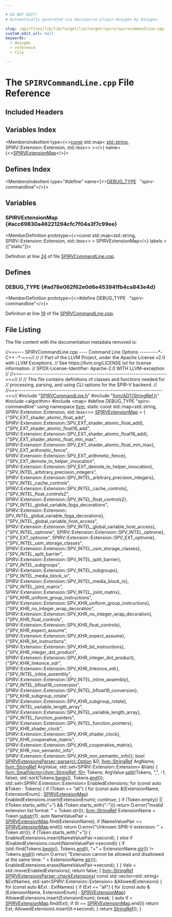 ```yaml
---

# DO NOT EDIT!
# Automatically generated via docusaurus-plugin-doxygen by Doxygen.

slug: /api/files/lib/lib/target/lib/target/spirv/spirvcommandline-cpp
custom_edit_url: null
keywords:
  - doxygen
  - reference
  - file

---
```





# The `SPIRVCommandLine.cpp` File Reference

<DoxygenPage pluginConfig={pluginConfig}>



## Included Headers

<IncludesList>
<IncludesListItem
  filePath="SPIRVCommandLine.h"
  permalink="/docs/api/files/lib/lib/target/lib/target/spirv/spirvcommandline-h"
  isLocal="true" />
<IncludesListItem
  filePath="llvm/ADT/StringRef.h"
  permalink="/docs/api/files/include/include/llvm/include/llvm/adt/stringref-h"
  isLocal="true" />
<IncludesListItem
  filePath="algorithm"
  permalink=""
  isLocal="false" />
<IncludesListItem
  filePath="map"
  permalink=""
  isLocal="false" />
</IncludesList>

## Variables Index

<MembersIndex>

<MembersIndexItem
  type={<><a href="/docs/api/files/lib/lib/target/lib/target/aarch64/aarch64promoteconstant-cpp/#a90f8350fecae261c25be85d38b451bff">const</a> std::map&lt; <a href="/docs/api/files/include/include/llvm/include/llvm/demangle/itaniumdemangle-h/#ae2b0d0345572d6718e219aa76d1d54edab45cffe084dd3d20d928bee85e7b0f21">std::string</a>, SPIRV::Extension::Extension, std::less&lt;&gt; &gt;</>}
  name={<><a href="#acc69830a46221294cfc7f04a3f7c99ee">SPIRVExtensionMap</a></>}>
</MembersIndexItem>

</MembersIndex>

## Defines Index

<MembersIndex>

<MembersIndexItem
  type="#define"
  name={<><a href="#ad78e062f62e0d6e453941fb4ca843e4d">DEBUG&#95;TYPE</a>&nbsp;&nbsp;&nbsp;&quot;spirv-commandline&quot;</>}>
</MembersIndexItem>

</MembersIndex>


<SectionDefinition>

## Variables

### SPIRVExtensionMap {#acc69830a46221294cfc7f04a3f7c99ee}

<MemberDefinition
  prototype={<>const std::map&lt;std::string, SPIRV::Extension::Extension, std::less&lt;&gt; &gt; SPIRVExtensionMap</>}
  labels = {["static"]}>

Definition at line <a href="#l00024">24</a> of file <a href="/docs/api/files/lib/lib/target/lib/target/spirv/spirvcommandline-cpp">SPIRVCommandLine.cpp</a>.
</MemberDefinition>

</SectionDefinition>

<SectionDefinition>

## Defines

### DEBUG&#95;TYPE {#ad78e062f62e0d6e453941fb4ca843e4d}

<MemberDefinition
  prototype={<>#define DEBUG&#95;TYPE&nbsp;&nbsp;&nbsp;&quot;spirv-commandline&quot;</>}>

Definition at line <a href="#l00019">19</a> of file <a href="/docs/api/files/lib/lib/target/lib/target/spirv/spirvcommandline-cpp">SPIRVCommandLine.cpp</a>.
</MemberDefinition>

</SectionDefinition>

## File Listing

The file content with the documentation metadata removed is:

<ProgramListing>

<Link id="l00001" /><CodeLine lineNumber="1"><Highlight kind="comment">//===--- SPIRVCommandLine.cpp ---- Command Line Options ---------&#42;- C++ -&#42;-===//</Highlight><Highlight kind="normal"></Highlight></CodeLine>
<Link id="l00002" /><CodeLine lineNumber="2"><Highlight kind="normal"></Highlight><Highlight kind="comment">//</Highlight><Highlight kind="normal"></Highlight></CodeLine>
<Link id="l00003" /><CodeLine lineNumber="3"><Highlight kind="normal"></Highlight><Highlight kind="comment">// Part of the LLVM Project, under the Apache License v2.0 with LLVM Exceptions.</Highlight><Highlight kind="normal"></Highlight></CodeLine>
<Link id="l00004" /><CodeLine lineNumber="4"><Highlight kind="normal"></Highlight><Highlight kind="comment">// See https://llvm.org/LICENSE.txt for license information.</Highlight><Highlight kind="normal"></Highlight></CodeLine>
<Link id="l00005" /><CodeLine lineNumber="5"><Highlight kind="normal"></Highlight><Highlight kind="comment">// SPDX-License-Identifier: Apache-2.0 WITH LLVM-exception</Highlight><Highlight kind="normal"></Highlight></CodeLine>
<Link id="l00006" /><CodeLine lineNumber="6"><Highlight kind="normal"></Highlight><Highlight kind="comment">//</Highlight><Highlight kind="normal"></Highlight></CodeLine>
<Link id="l00007" /><CodeLine lineNumber="7"><Highlight kind="normal"></Highlight><Highlight kind="comment">//===----------------------------------------------------------------------===//</Highlight><Highlight kind="normal"></Highlight></CodeLine>
<Link id="l00008" /><CodeLine lineNumber="8"><Highlight kind="normal"></Highlight><Highlight kind="comment">//</Highlight><Highlight kind="normal"></Highlight></CodeLine>
<Link id="l00009" /><CodeLine lineNumber="9"><Highlight kind="normal"></Highlight><Highlight kind="comment">// This file contains definitions of classes and functions needed for</Highlight><Highlight kind="normal"></Highlight></CodeLine>
<Link id="l00010" /><CodeLine lineNumber="10"><Highlight kind="normal"></Highlight><Highlight kind="comment">// processing, parsing, and using CLI options for the SPIR-V backend.</Highlight><Highlight kind="normal"></Highlight></CodeLine>
<Link id="l00011" /><CodeLine lineNumber="11"><Highlight kind="normal"></Highlight><Highlight kind="comment">//</Highlight><Highlight kind="normal"></Highlight></CodeLine>
<Link id="l00012" /><CodeLine lineNumber="12"><Highlight kind="normal"></Highlight><Highlight kind="comment">//===----------------------------------------------------------------------===//</Highlight><Highlight kind="normal"></Highlight></CodeLine>
<Link id="l00013" /><CodeLine lineNumber="13"><Highlight kind="normal"></Highlight></CodeLine>
<Link id="l00014" /><CodeLine lineNumber="14"><Highlight kind="normal"></Highlight><Highlight kind="preprocessor">#include &quot;<a href="/docs/api/files/lib/lib/target/lib/target/spirv/spirvcommandline-h">SPIRVCommandLine.h</a>&quot;</Highlight><Highlight kind="normal"></Highlight></CodeLine>
<Link id="l00015" /><CodeLine lineNumber="15"><Highlight kind="normal"></Highlight><Highlight kind="preprocessor">#include &quot;<a href="/docs/api/files/include/include/llvm/include/llvm/adt/stringref-h">llvm/ADT/StringRef.h</a>&quot;</Highlight><Highlight kind="normal"></Highlight></CodeLine>
<Link id="l00016" /><CodeLine lineNumber="16"><Highlight kind="normal"></Highlight><Highlight kind="preprocessor">#include &lt;algorithm&gt;</Highlight><Highlight kind="normal"></Highlight></CodeLine>
<Link id="l00017" /><CodeLine lineNumber="17"><Highlight kind="normal"></Highlight><Highlight kind="preprocessor">#include &lt;map&gt;</Highlight><Highlight kind="normal"></Highlight></CodeLine>
<Link id="l00018" /><CodeLine lineNumber="18"><Highlight kind="normal"></Highlight></CodeLine>
<Link id="l00019" /><CodeLine lineNumber="19" lineLink="#ad78e062f62e0d6e453941fb4ca843e4d"><Highlight kind="normal"></Highlight><Highlight kind="preprocessor">#define DEBUG&#95;TYPE &quot;spirv-commandline&quot;</Highlight><Highlight kind="normal"></Highlight></CodeLine>
<Link id="l00020" /><CodeLine lineNumber="20"><Highlight kind="normal"></Highlight></CodeLine>
<Link id="l00021" /><CodeLine lineNumber="21"><Highlight kind="normal"></Highlight><Highlight kind="keyword">using namespace </Highlight><Highlight kind="normal"><a href="/docs/api/namespaces/llvm">llvm</a>;</Highlight></CodeLine>
<Link id="l00022" /><CodeLine lineNumber="22"><Highlight kind="normal"></Highlight></CodeLine>
<Link id="l00023" /><CodeLine lineNumber="23"><Highlight kind="normal"></Highlight><Highlight kind="keyword">static</Highlight><Highlight kind="normal"> </Highlight><Highlight kind="keyword">const</Highlight><Highlight kind="normal"> std::map&lt;std::string, SPIRV::Extension::Extension, std::less&lt;&gt;&gt;</Highlight></CodeLine>
<Link id="l00024" /><CodeLine lineNumber="24" lineLink="#acc69830a46221294cfc7f04a3f7c99ee"><Highlight kind="normal">    <a href="#acc69830a46221294cfc7f04a3f7c99ee">SPIRVExtensionMap</a> = &#123;</Highlight></CodeLine>
<Link id="l00025" /><CodeLine lineNumber="25"><Highlight kind="normal">        &#123;</Highlight><Highlight kind="stringliteral">&quot;SPV&#95;EXT&#95;shader&#95;atomic&#95;float&#95;add&quot;</Highlight><Highlight kind="normal">,</Highlight></CodeLine>
<Link id="l00026" /><CodeLine lineNumber="26"><Highlight kind="normal">         SPIRV::Extension::Extension::SPV&#95;EXT&#95;shader&#95;atomic&#95;float&#95;add&#125;,</Highlight></CodeLine>
<Link id="l00027" /><CodeLine lineNumber="27"><Highlight kind="normal">        &#123;</Highlight><Highlight kind="stringliteral">&quot;SPV&#95;EXT&#95;shader&#95;atomic&#95;float16&#95;add&quot;</Highlight><Highlight kind="normal">,</Highlight></CodeLine>
<Link id="l00028" /><CodeLine lineNumber="28"><Highlight kind="normal">         SPIRV::Extension::Extension::SPV&#95;EXT&#95;shader&#95;atomic&#95;float16&#95;add&#125;,</Highlight></CodeLine>
<Link id="l00029" /><CodeLine lineNumber="29"><Highlight kind="normal">        &#123;</Highlight><Highlight kind="stringliteral">&quot;SPV&#95;EXT&#95;shader&#95;atomic&#95;float&#95;min&#95;max&quot;</Highlight><Highlight kind="normal">,</Highlight></CodeLine>
<Link id="l00030" /><CodeLine lineNumber="30"><Highlight kind="normal">         SPIRV::Extension::Extension::SPV&#95;EXT&#95;shader&#95;atomic&#95;float&#95;min&#95;max&#125;,</Highlight></CodeLine>
<Link id="l00031" /><CodeLine lineNumber="31"><Highlight kind="normal">        &#123;</Highlight><Highlight kind="stringliteral">&quot;SPV&#95;EXT&#95;arithmetic&#95;fence&quot;</Highlight><Highlight kind="normal">,</Highlight></CodeLine>
<Link id="l00032" /><CodeLine lineNumber="32"><Highlight kind="normal">         SPIRV::Extension::Extension::SPV&#95;EXT&#95;arithmetic&#95;fence&#125;,</Highlight></CodeLine>
<Link id="l00033" /><CodeLine lineNumber="33"><Highlight kind="normal">        &#123;</Highlight><Highlight kind="stringliteral">&quot;SPV&#95;EXT&#95;demote&#95;to&#95;helper&#95;invocation&quot;</Highlight><Highlight kind="normal">,</Highlight></CodeLine>
<Link id="l00034" /><CodeLine lineNumber="34"><Highlight kind="normal">         SPIRV::Extension::Extension::SPV&#95;EXT&#95;demote&#95;to&#95;helper&#95;invocation&#125;,</Highlight></CodeLine>
<Link id="l00035" /><CodeLine lineNumber="35"><Highlight kind="normal">        &#123;</Highlight><Highlight kind="stringliteral">&quot;SPV&#95;INTEL&#95;arbitrary&#95;precision&#95;integers&quot;</Highlight><Highlight kind="normal">,</Highlight></CodeLine>
<Link id="l00036" /><CodeLine lineNumber="36"><Highlight kind="normal">         SPIRV::Extension::Extension::SPV&#95;INTEL&#95;arbitrary&#95;precision&#95;integers&#125;,</Highlight></CodeLine>
<Link id="l00037" /><CodeLine lineNumber="37"><Highlight kind="normal">        &#123;</Highlight><Highlight kind="stringliteral">&quot;SPV&#95;INTEL&#95;cache&#95;controls&quot;</Highlight><Highlight kind="normal">,</Highlight></CodeLine>
<Link id="l00038" /><CodeLine lineNumber="38"><Highlight kind="normal">         SPIRV::Extension::Extension::SPV&#95;INTEL&#95;cache&#95;controls&#125;,</Highlight></CodeLine>
<Link id="l00039" /><CodeLine lineNumber="39"><Highlight kind="normal">        &#123;</Highlight><Highlight kind="stringliteral">&quot;SPV&#95;INTEL&#95;float&#95;controls2&quot;</Highlight><Highlight kind="normal">,</Highlight></CodeLine>
<Link id="l00040" /><CodeLine lineNumber="40"><Highlight kind="normal">         SPIRV::Extension::Extension::SPV&#95;INTEL&#95;float&#95;controls2&#125;,</Highlight></CodeLine>
<Link id="l00041" /><CodeLine lineNumber="41"><Highlight kind="normal">        &#123;</Highlight><Highlight kind="stringliteral">&quot;SPV&#95;INTEL&#95;global&#95;variable&#95;fpga&#95;decorations&quot;</Highlight><Highlight kind="normal">,</Highlight></CodeLine>
<Link id="l00042" /><CodeLine lineNumber="42"><Highlight kind="normal">         SPIRV::Extension::Extension::</Highlight></CodeLine>
<Link id="l00043" /><CodeLine lineNumber="43"><Highlight kind="normal">             SPV&#95;INTEL&#95;global&#95;variable&#95;fpga&#95;decorations&#125;,</Highlight></CodeLine>
<Link id="l00044" /><CodeLine lineNumber="44"><Highlight kind="normal">        &#123;</Highlight><Highlight kind="stringliteral">&quot;SPV&#95;INTEL&#95;global&#95;variable&#95;host&#95;access&quot;</Highlight><Highlight kind="normal">,</Highlight></CodeLine>
<Link id="l00045" /><CodeLine lineNumber="45"><Highlight kind="normal">         SPIRV::Extension::Extension::SPV&#95;INTEL&#95;global&#95;variable&#95;host&#95;access&#125;,</Highlight></CodeLine>
<Link id="l00046" /><CodeLine lineNumber="46"><Highlight kind="normal">        &#123;</Highlight><Highlight kind="stringliteral">&quot;SPV&#95;INTEL&#95;optnone&quot;</Highlight><Highlight kind="normal">, SPIRV::Extension::Extension::SPV&#95;INTEL&#95;optnone&#125;,</Highlight></CodeLine>
<Link id="l00047" /><CodeLine lineNumber="47"><Highlight kind="normal">        &#123;</Highlight><Highlight kind="stringliteral">&quot;SPV&#95;EXT&#95;optnone&quot;</Highlight><Highlight kind="normal">, SPIRV::Extension::Extension::SPV&#95;EXT&#95;optnone&#125;,</Highlight></CodeLine>
<Link id="l00048" /><CodeLine lineNumber="48"><Highlight kind="normal">        &#123;</Highlight><Highlight kind="stringliteral">&quot;SPV&#95;INTEL&#95;usm&#95;storage&#95;classes&quot;</Highlight><Highlight kind="normal">,</Highlight></CodeLine>
<Link id="l00049" /><CodeLine lineNumber="49"><Highlight kind="normal">         SPIRV::Extension::Extension::SPV&#95;INTEL&#95;usm&#95;storage&#95;classes&#125;,</Highlight></CodeLine>
<Link id="l00050" /><CodeLine lineNumber="50"><Highlight kind="normal">        &#123;</Highlight><Highlight kind="stringliteral">&quot;SPV&#95;INTEL&#95;split&#95;barrier&quot;</Highlight><Highlight kind="normal">,</Highlight></CodeLine>
<Link id="l00051" /><CodeLine lineNumber="51"><Highlight kind="normal">         SPIRV::Extension::Extension::SPV&#95;INTEL&#95;split&#95;barrier&#125;,</Highlight></CodeLine>
<Link id="l00052" /><CodeLine lineNumber="52"><Highlight kind="normal">        &#123;</Highlight><Highlight kind="stringliteral">&quot;SPV&#95;INTEL&#95;subgroups&quot;</Highlight><Highlight kind="normal">,</Highlight></CodeLine>
<Link id="l00053" /><CodeLine lineNumber="53"><Highlight kind="normal">         SPIRV::Extension::Extension::SPV&#95;INTEL&#95;subgroups&#125;,</Highlight></CodeLine>
<Link id="l00054" /><CodeLine lineNumber="54"><Highlight kind="normal">        &#123;</Highlight><Highlight kind="stringliteral">&quot;SPV&#95;INTEL&#95;media&#95;block&#95;io&quot;</Highlight><Highlight kind="normal">,</Highlight></CodeLine>
<Link id="l00055" /><CodeLine lineNumber="55"><Highlight kind="normal">         SPIRV::Extension::Extension::SPV&#95;INTEL&#95;media&#95;block&#95;io&#125;,</Highlight></CodeLine>
<Link id="l00056" /><CodeLine lineNumber="56"><Highlight kind="normal">        &#123;</Highlight><Highlight kind="stringliteral">&quot;SPV&#95;INTEL&#95;joint&#95;matrix&quot;</Highlight><Highlight kind="normal">,</Highlight></CodeLine>
<Link id="l00057" /><CodeLine lineNumber="57"><Highlight kind="normal">         SPIRV::Extension::Extension::SPV&#95;INTEL&#95;joint&#95;matrix&#125;,</Highlight></CodeLine>
<Link id="l00058" /><CodeLine lineNumber="58"><Highlight kind="normal">        &#123;</Highlight><Highlight kind="stringliteral">&quot;SPV&#95;KHR&#95;uniform&#95;group&#95;instructions&quot;</Highlight><Highlight kind="normal">,</Highlight></CodeLine>
<Link id="l00059" /><CodeLine lineNumber="59"><Highlight kind="normal">         SPIRV::Extension::Extension::SPV&#95;KHR&#95;uniform&#95;group&#95;instructions&#125;,</Highlight></CodeLine>
<Link id="l00060" /><CodeLine lineNumber="60"><Highlight kind="normal">        &#123;</Highlight><Highlight kind="stringliteral">&quot;SPV&#95;KHR&#95;no&#95;integer&#95;wrap&#95;decoration&quot;</Highlight><Highlight kind="normal">,</Highlight></CodeLine>
<Link id="l00061" /><CodeLine lineNumber="61"><Highlight kind="normal">         SPIRV::Extension::Extension::SPV&#95;KHR&#95;no&#95;integer&#95;wrap&#95;decoration&#125;,</Highlight></CodeLine>
<Link id="l00062" /><CodeLine lineNumber="62"><Highlight kind="normal">        &#123;</Highlight><Highlight kind="stringliteral">&quot;SPV&#95;KHR&#95;float&#95;controls&quot;</Highlight><Highlight kind="normal">,</Highlight></CodeLine>
<Link id="l00063" /><CodeLine lineNumber="63"><Highlight kind="normal">         SPIRV::Extension::Extension::SPV&#95;KHR&#95;float&#95;controls&#125;,</Highlight></CodeLine>
<Link id="l00064" /><CodeLine lineNumber="64"><Highlight kind="normal">        &#123;</Highlight><Highlight kind="stringliteral">&quot;SPV&#95;KHR&#95;expect&#95;assume&quot;</Highlight><Highlight kind="normal">,</Highlight></CodeLine>
<Link id="l00065" /><CodeLine lineNumber="65"><Highlight kind="normal">         SPIRV::Extension::Extension::SPV&#95;KHR&#95;expect&#95;assume&#125;,</Highlight></CodeLine>
<Link id="l00066" /><CodeLine lineNumber="66"><Highlight kind="normal">        &#123;</Highlight><Highlight kind="stringliteral">&quot;SPV&#95;KHR&#95;bit&#95;instructions&quot;</Highlight><Highlight kind="normal">,</Highlight></CodeLine>
<Link id="l00067" /><CodeLine lineNumber="67"><Highlight kind="normal">         SPIRV::Extension::Extension::SPV&#95;KHR&#95;bit&#95;instructions&#125;,</Highlight></CodeLine>
<Link id="l00068" /><CodeLine lineNumber="68"><Highlight kind="normal">        &#123;</Highlight><Highlight kind="stringliteral">&quot;SPV&#95;KHR&#95;integer&#95;dot&#95;product&quot;</Highlight><Highlight kind="normal">,</Highlight></CodeLine>
<Link id="l00069" /><CodeLine lineNumber="69"><Highlight kind="normal">         SPIRV::Extension::Extension::SPV&#95;KHR&#95;integer&#95;dot&#95;product&#125;,</Highlight></CodeLine>
<Link id="l00070" /><CodeLine lineNumber="70"><Highlight kind="normal">        &#123;</Highlight><Highlight kind="stringliteral">&quot;SPV&#95;KHR&#95;linkonce&#95;odr&quot;</Highlight><Highlight kind="normal">,</Highlight></CodeLine>
<Link id="l00071" /><CodeLine lineNumber="71"><Highlight kind="normal">         SPIRV::Extension::Extension::SPV&#95;KHR&#95;linkonce&#95;odr&#125;,</Highlight></CodeLine>
<Link id="l00072" /><CodeLine lineNumber="72"><Highlight kind="normal">        &#123;</Highlight><Highlight kind="stringliteral">&quot;SPV&#95;INTEL&#95;inline&#95;assembly&quot;</Highlight><Highlight kind="normal">,</Highlight></CodeLine>
<Link id="l00073" /><CodeLine lineNumber="73"><Highlight kind="normal">         SPIRV::Extension::Extension::SPV&#95;INTEL&#95;inline&#95;assembly&#125;,</Highlight></CodeLine>
<Link id="l00074" /><CodeLine lineNumber="74"><Highlight kind="normal">        &#123;</Highlight><Highlight kind="stringliteral">&quot;SPV&#95;INTEL&#95;bfloat16&#95;conversion&quot;</Highlight><Highlight kind="normal">,</Highlight></CodeLine>
<Link id="l00075" /><CodeLine lineNumber="75"><Highlight kind="normal">         SPIRV::Extension::Extension::SPV&#95;INTEL&#95;bfloat16&#95;conversion&#125;,</Highlight></CodeLine>
<Link id="l00076" /><CodeLine lineNumber="76"><Highlight kind="normal">        &#123;</Highlight><Highlight kind="stringliteral">&quot;SPV&#95;KHR&#95;subgroup&#95;rotate&quot;</Highlight><Highlight kind="normal">,</Highlight></CodeLine>
<Link id="l00077" /><CodeLine lineNumber="77"><Highlight kind="normal">         SPIRV::Extension::Extension::SPV&#95;KHR&#95;subgroup&#95;rotate&#125;,</Highlight></CodeLine>
<Link id="l00078" /><CodeLine lineNumber="78"><Highlight kind="normal">        &#123;</Highlight><Highlight kind="stringliteral">&quot;SPV&#95;INTEL&#95;variable&#95;length&#95;array&quot;</Highlight><Highlight kind="normal">,</Highlight></CodeLine>
<Link id="l00079" /><CodeLine lineNumber="79"><Highlight kind="normal">         SPIRV::Extension::Extension::SPV&#95;INTEL&#95;variable&#95;length&#95;array&#125;,</Highlight></CodeLine>
<Link id="l00080" /><CodeLine lineNumber="80"><Highlight kind="normal">        &#123;</Highlight><Highlight kind="stringliteral">&quot;SPV&#95;INTEL&#95;function&#95;pointers&quot;</Highlight><Highlight kind="normal">,</Highlight></CodeLine>
<Link id="l00081" /><CodeLine lineNumber="81"><Highlight kind="normal">         SPIRV::Extension::Extension::SPV&#95;INTEL&#95;function&#95;pointers&#125;,</Highlight></CodeLine>
<Link id="l00082" /><CodeLine lineNumber="82"><Highlight kind="normal">        &#123;</Highlight><Highlight kind="stringliteral">&quot;SPV&#95;KHR&#95;shader&#95;clock&quot;</Highlight><Highlight kind="normal">,</Highlight></CodeLine>
<Link id="l00083" /><CodeLine lineNumber="83"><Highlight kind="normal">         SPIRV::Extension::Extension::SPV&#95;KHR&#95;shader&#95;clock&#125;,</Highlight></CodeLine>
<Link id="l00084" /><CodeLine lineNumber="84"><Highlight kind="normal">        &#123;</Highlight><Highlight kind="stringliteral">&quot;SPV&#95;KHR&#95;cooperative&#95;matrix&quot;</Highlight><Highlight kind="normal">,</Highlight></CodeLine>
<Link id="l00085" /><CodeLine lineNumber="85"><Highlight kind="normal">         SPIRV::Extension::Extension::SPV&#95;KHR&#95;cooperative&#95;matrix&#125;,</Highlight></CodeLine>
<Link id="l00086" /><CodeLine lineNumber="86"><Highlight kind="normal">        &#123;</Highlight><Highlight kind="stringliteral">&quot;SPV&#95;KHR&#95;non&#95;semantic&#95;info&quot;</Highlight><Highlight kind="normal">,</Highlight></CodeLine>
<Link id="l00087" /><CodeLine lineNumber="87"><Highlight kind="normal">         SPIRV::Extension::Extension::SPV&#95;KHR&#95;non&#95;semantic&#95;info&#125;&#125;;</Highlight></CodeLine>
<Link id="l00088" /><CodeLine lineNumber="88"><Highlight kind="normal"></Highlight></CodeLine>
<Link id="l00089" /><CodeLine lineNumber="89" lineLink="/docs/api/structs/llvm/spirvextensionsparser/#a9c59e739efd5cf76e15f932543c272e3"><Highlight kind="normal"></Highlight><Highlight kind="keywordtype">bool</Highlight><Highlight kind="normal"> <a href="/docs/api/structs/llvm/spirvextensionsparser/#a9c59e739efd5cf76e15f932543c272e3">SPIRVExtensionsParser::parse</a>(<a href="/docs/api/classes/llvm/cl/option">cl::Option</a> &amp;O, <a href="/docs/api/classes/llvm/stringref">llvm::StringRef</a> ArgName,</Highlight></CodeLine>
<Link id="l00090" /><CodeLine lineNumber="90"><Highlight kind="normal">                                  <a href="/docs/api/classes/llvm/stringref">llvm::StringRef</a> ArgValue,</Highlight></CodeLine>
<Link id="l00091" /><CodeLine lineNumber="91"><Highlight kind="normal">                                  std::set&lt;SPIRV::Extension::Extension&gt; &amp;Vals) &#123;</Highlight></CodeLine>
<Link id="l00092" /><CodeLine lineNumber="92"><Highlight kind="normal">  <a href="/docs/api/classes/llvm/smallvector">llvm::SmallVector&lt;llvm::StringRef, 10&gt;</a> Tokens;</Highlight></CodeLine>
<Link id="l00093" /><CodeLine lineNumber="93"><Highlight kind="normal">  ArgValue.<a href="/docs/api/classes/llvm/stringref/#a0320b2a5a6d440bf4479a02e78cf5ca7">split</a>(Tokens, </Highlight><Highlight kind="stringliteral">&quot;,&quot;</Highlight><Highlight kind="normal">, -1, </Highlight><Highlight kind="keyword">false</Highlight><Highlight kind="normal">);</Highlight></CodeLine>
<Link id="l00094" /><CodeLine lineNumber="94"><Highlight kind="normal">  std::sort(Tokens.<a href="/docs/api/classes/llvm/smallvectortemplatecommon/#a8a045d250952c0867382a9840ee18fdf">begin</a>(), Tokens.<a href="/docs/api/classes/llvm/smallvectortemplatecommon/#a075e34e98605d0e7c289763a104869ac">end</a>());</Highlight></CodeLine>
<Link id="l00095" /><CodeLine lineNumber="95"><Highlight kind="normal"></Highlight></CodeLine>
<Link id="l00096" /><CodeLine lineNumber="96"><Highlight kind="normal">  std::set&lt;SPIRV::Extension::Extension&gt; EnabledExtensions;</Highlight></CodeLine>
<Link id="l00097" /><CodeLine lineNumber="97"><Highlight kind="normal"></Highlight></CodeLine>
<Link id="l00098" /><CodeLine lineNumber="98"><Highlight kind="normal">  </Highlight><Highlight kind="keywordflow">for</Highlight><Highlight kind="normal"> (</Highlight><Highlight kind="keyword">const</Highlight><Highlight kind="normal"> </Highlight><Highlight kind="keyword">auto</Highlight><Highlight kind="normal"> &amp;Token : Tokens) &#123;</Highlight></CodeLine>
<Link id="l00099" /><CodeLine lineNumber="99"><Highlight kind="normal">    </Highlight><Highlight kind="keywordflow">if</Highlight><Highlight kind="normal"> (Token == </Highlight><Highlight kind="stringliteral">&quot;all&quot;</Highlight><Highlight kind="normal">) &#123;</Highlight></CodeLine>
<Link id="l00100" /><CodeLine lineNumber="100"><Highlight kind="normal">      </Highlight><Highlight kind="keywordflow">for</Highlight><Highlight kind="normal"> (</Highlight><Highlight kind="keyword">const</Highlight><Highlight kind="normal"> </Highlight><Highlight kind="keyword">auto</Highlight><Highlight kind="normal"> &amp;&#91;ExtensionName, ExtensionEnum&#93; : <a href="#acc69830a46221294cfc7f04a3f7c99ee">SPIRVExtensionMap</a>)</Highlight></CodeLine>
<Link id="l00101" /><CodeLine lineNumber="101"><Highlight kind="normal">        EnabledExtensions.insert(ExtensionEnum);</Highlight></CodeLine>
<Link id="l00102" /><CodeLine lineNumber="102"><Highlight kind="normal"></Highlight></CodeLine>
<Link id="l00103" /><CodeLine lineNumber="103"><Highlight kind="normal">      </Highlight><Highlight kind="keywordflow">continue</Highlight><Highlight kind="normal">;</Highlight></CodeLine>
<Link id="l00104" /><CodeLine lineNumber="104"><Highlight kind="normal">    &#125;</Highlight></CodeLine>
<Link id="l00105" /><CodeLine lineNumber="105"><Highlight kind="normal"></Highlight></CodeLine>
<Link id="l00106" /><CodeLine lineNumber="106"><Highlight kind="normal">    </Highlight><Highlight kind="keywordflow">if</Highlight><Highlight kind="normal"> (Token.empty() || (!Token.starts&#95;with(</Highlight><Highlight kind="stringliteral">&quot;+&quot;</Highlight><Highlight kind="normal">) &amp;&amp; !Token.starts&#95;with(</Highlight><Highlight kind="stringliteral">&quot;-&quot;</Highlight><Highlight kind="normal">)))</Highlight></CodeLine>
<Link id="l00107" /><CodeLine lineNumber="107"><Highlight kind="normal">      </Highlight><Highlight kind="keywordflow">return</Highlight><Highlight kind="normal"> O.error(</Highlight><Highlight kind="stringliteral">&quot;Invalid extension list format: &quot;</Highlight><Highlight kind="normal"> + Token.str());</Highlight></CodeLine>
<Link id="l00108" /><CodeLine lineNumber="108"><Highlight kind="normal"></Highlight></CodeLine>
<Link id="l00109" /><CodeLine lineNumber="109"><Highlight kind="normal">    <a href="/docs/api/classes/llvm/stringref">llvm::StringRef</a> ExtensionName = Token.<a href="/docs/api/classes/llvm/stringref/#a25f1fd81f2132805676c82ab8ae0c109">substr</a>(1);</Highlight></CodeLine>
<Link id="l00110" /><CodeLine lineNumber="110"><Highlight kind="normal">    </Highlight><Highlight kind="keyword">auto</Highlight><Highlight kind="normal"> NameValuePair = <a href="#acc69830a46221294cfc7f04a3f7c99ee">SPIRVExtensionMap</a>.find(ExtensionName);</Highlight></CodeLine>
<Link id="l00111" /><CodeLine lineNumber="111"><Highlight kind="normal"></Highlight></CodeLine>
<Link id="l00112" /><CodeLine lineNumber="112"><Highlight kind="normal">    </Highlight><Highlight kind="keywordflow">if</Highlight><Highlight kind="normal"> (NameValuePair == <a href="#acc69830a46221294cfc7f04a3f7c99ee">SPIRVExtensionMap</a>.end())</Highlight></CodeLine>
<Link id="l00113" /><CodeLine lineNumber="113"><Highlight kind="normal">      </Highlight><Highlight kind="keywordflow">return</Highlight><Highlight kind="normal"> O.error(</Highlight><Highlight kind="stringliteral">&quot;Unknown SPIR-V extension: &quot;</Highlight><Highlight kind="normal"> + Token.str());</Highlight></CodeLine>
<Link id="l00114" /><CodeLine lineNumber="114"><Highlight kind="normal"></Highlight></CodeLine>
<Link id="l00115" /><CodeLine lineNumber="115"><Highlight kind="normal">    </Highlight><Highlight kind="keywordflow">if</Highlight><Highlight kind="normal"> (Token.starts&#95;with(</Highlight><Highlight kind="stringliteral">&quot;+&quot;</Highlight><Highlight kind="normal">)) &#123;</Highlight></CodeLine>
<Link id="l00116" /><CodeLine lineNumber="116"><Highlight kind="normal">      EnabledExtensions.insert(NameValuePair-&gt;second);</Highlight></CodeLine>
<Link id="l00117" /><CodeLine lineNumber="117"><Highlight kind="normal">    &#125; </Highlight><Highlight kind="keywordflow">else</Highlight><Highlight kind="normal"> </Highlight><Highlight kind="keywordflow">if</Highlight><Highlight kind="normal"> (EnabledExtensions.count(NameValuePair-&gt;second)) &#123;</Highlight></CodeLine>
<Link id="l00118" /><CodeLine lineNumber="118"><Highlight kind="normal">      </Highlight><Highlight kind="keywordflow">if</Highlight><Highlight kind="normal"> (std::find(Tokens.<a href="/docs/api/classes/llvm/smallvectortemplatecommon/#a8a045d250952c0867382a9840ee18fdf">begin</a>(), Tokens.<a href="/docs/api/classes/llvm/smallvectortemplatecommon/#a075e34e98605d0e7c289763a104869ac">end</a>(), </Highlight><Highlight kind="stringliteral">&quot;+&quot;</Highlight><Highlight kind="normal"> + ExtensionName.<a href="/docs/api/classes/llvm/stringref/#a223dd14e7d12bc5cea01889b972a98b2">str</a>()) !=</Highlight></CodeLine>
<Link id="l00119" /><CodeLine lineNumber="119"><Highlight kind="normal">          Tokens.<a href="/docs/api/classes/llvm/smallvectortemplatecommon/#a075e34e98605d0e7c289763a104869ac">end</a>())</Highlight></CodeLine>
<Link id="l00120" /><CodeLine lineNumber="120"><Highlight kind="normal">        </Highlight><Highlight kind="keywordflow">return</Highlight><Highlight kind="normal"> O.error(</Highlight></CodeLine>
<Link id="l00121" /><CodeLine lineNumber="121"><Highlight kind="normal">            </Highlight><Highlight kind="stringliteral">&quot;Extension cannot be allowed and disallowed at the same time: &quot;</Highlight><Highlight kind="normal"> +</Highlight></CodeLine>
<Link id="l00122" /><CodeLine lineNumber="122"><Highlight kind="normal">            ExtensionName.<a href="/docs/api/classes/llvm/stringref/#a223dd14e7d12bc5cea01889b972a98b2">str</a>());</Highlight></CodeLine>
<Link id="l00123" /><CodeLine lineNumber="123"><Highlight kind="normal"></Highlight></CodeLine>
<Link id="l00124" /><CodeLine lineNumber="124"><Highlight kind="normal">      EnabledExtensions.erase(NameValuePair-&gt;second);</Highlight></CodeLine>
<Link id="l00125" /><CodeLine lineNumber="125"><Highlight kind="normal">    &#125;</Highlight></CodeLine>
<Link id="l00126" /><CodeLine lineNumber="126"><Highlight kind="normal">  &#125;</Highlight></CodeLine>
<Link id="l00127" /><CodeLine lineNumber="127"><Highlight kind="normal"></Highlight></CodeLine>
<Link id="l00128" /><CodeLine lineNumber="128"><Highlight kind="normal">  Vals = std::move(EnabledExtensions);</Highlight></CodeLine>
<Link id="l00129" /><CodeLine lineNumber="129"><Highlight kind="normal">  </Highlight><Highlight kind="keywordflow">return</Highlight><Highlight kind="normal"> </Highlight><Highlight kind="keyword">false</Highlight><Highlight kind="normal">;</Highlight></CodeLine>
<Link id="l00130" /><CodeLine lineNumber="130"><Highlight kind="normal">&#125;</Highlight></CodeLine>
<Link id="l00131" /><CodeLine lineNumber="131"><Highlight kind="normal"></Highlight></CodeLine>
<Link id="l00132" /><CodeLine lineNumber="132" lineLink="/docs/api/structs/llvm/spirvextensionsparser/#a1565934563ca4588b6385767ae235516"><Highlight kind="normal"><a href="/docs/api/classes/llvm/stringref">llvm::StringRef</a> <a href="/docs/api/structs/llvm/spirvextensionsparser/#a1565934563ca4588b6385767ae235516">SPIRVExtensionsParser::checkExtensions</a>(</Highlight></CodeLine>
<Link id="l00133" /><CodeLine lineNumber="133"><Highlight kind="normal">    </Highlight><Highlight kind="keyword">const</Highlight><Highlight kind="normal"> std::vector&lt;std::string&gt; &amp;ExtNames,</Highlight></CodeLine>
<Link id="l00134" /><CodeLine lineNumber="134"><Highlight kind="normal">    std::set&lt;SPIRV::Extension::Extension&gt; &amp;AllowedExtensions) &#123;</Highlight></CodeLine>
<Link id="l00135" /><CodeLine lineNumber="135"><Highlight kind="normal">  </Highlight><Highlight kind="keywordflow">for</Highlight><Highlight kind="normal"> (</Highlight><Highlight kind="keyword">const</Highlight><Highlight kind="normal"> </Highlight><Highlight kind="keyword">auto</Highlight><Highlight kind="normal"> &amp;Ext : ExtNames) &#123;</Highlight></CodeLine>
<Link id="l00136" /><CodeLine lineNumber="136"><Highlight kind="normal">    </Highlight><Highlight kind="keywordflow">if</Highlight><Highlight kind="normal"> (Ext == </Highlight><Highlight kind="stringliteral">&quot;all&quot;</Highlight><Highlight kind="normal">) &#123;</Highlight></CodeLine>
<Link id="l00137" /><CodeLine lineNumber="137"><Highlight kind="normal">      </Highlight><Highlight kind="keywordflow">for</Highlight><Highlight kind="normal"> (</Highlight><Highlight kind="keyword">const</Highlight><Highlight kind="normal"> </Highlight><Highlight kind="keyword">auto</Highlight><Highlight kind="normal"> &amp;&#91;ExtensionName, ExtensionEnum&#93; : <a href="#acc69830a46221294cfc7f04a3f7c99ee">SPIRVExtensionMap</a>)</Highlight></CodeLine>
<Link id="l00138" /><CodeLine lineNumber="138"><Highlight kind="normal">        AllowedExtensions.insert(ExtensionEnum);</Highlight></CodeLine>
<Link id="l00139" /><CodeLine lineNumber="139"><Highlight kind="normal">      </Highlight><Highlight kind="keywordflow">break</Highlight><Highlight kind="normal">;</Highlight></CodeLine>
<Link id="l00140" /><CodeLine lineNumber="140"><Highlight kind="normal">    &#125;</Highlight></CodeLine>
<Link id="l00141" /><CodeLine lineNumber="141"><Highlight kind="normal">    </Highlight><Highlight kind="keyword">auto</Highlight><Highlight kind="normal"> It = <a href="#acc69830a46221294cfc7f04a3f7c99ee">SPIRVExtensionMap</a>.find(Ext);</Highlight></CodeLine>
<Link id="l00142" /><CodeLine lineNumber="142"><Highlight kind="normal">    </Highlight><Highlight kind="keywordflow">if</Highlight><Highlight kind="normal"> (It == <a href="#acc69830a46221294cfc7f04a3f7c99ee">SPIRVExtensionMap</a>.end())</Highlight></CodeLine>
<Link id="l00143" /><CodeLine lineNumber="143"><Highlight kind="normal">      </Highlight><Highlight kind="keywordflow">return</Highlight><Highlight kind="normal"> Ext;</Highlight></CodeLine>
<Link id="l00144" /><CodeLine lineNumber="144"><Highlight kind="normal">    AllowedExtensions.insert(It-&gt;second);</Highlight></CodeLine>
<Link id="l00145" /><CodeLine lineNumber="145"><Highlight kind="normal">  &#125;</Highlight></CodeLine>
<Link id="l00146" /><CodeLine lineNumber="146"><Highlight kind="normal">  </Highlight><Highlight kind="keywordflow">return</Highlight><Highlight kind="normal"> <a href="/docs/api/classes/llvm/stringref">StringRef</a>();</Highlight></CodeLine>
<Link id="l00147" /><CodeLine lineNumber="147"><Highlight kind="normal">&#125;</Highlight></CodeLine>

</ProgramListing>


</DoxygenPage>
